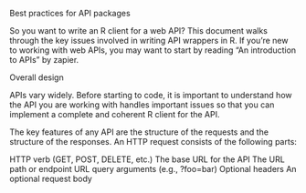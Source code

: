 
Best practices for API packages

So you want to write an R client for a web API? This document walks through the key issues involved in writing API wrappers in R. If you’re new to working with web APIs, you may want to start by reading “An introduction to APIs” by zapier.

Overall design

APIs vary widely. Before starting to code, it is important to understand how the API you are working with handles important issues so that you can implement a complete and coherent R client for the API.

The key features of any API are the structure of the requests and the structure of the responses. An HTTP request consists of the following parts:

HTTP verb (GET, POST, DELETE, etc.)
The base URL for the API
The URL path or endpoint
URL query arguments (e.g., ?foo=bar)
Optional headers
An optional request body
